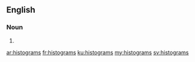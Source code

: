 ==English==

===Noun===
{{head|en|plural}}

# {{plural of|histogram|lang=en|nocat=1}}

[[ar:histograms]]
[[fr:histograms]]
[[ku:histograms]]
[[my:histograms]]
[[sv:histograms]]